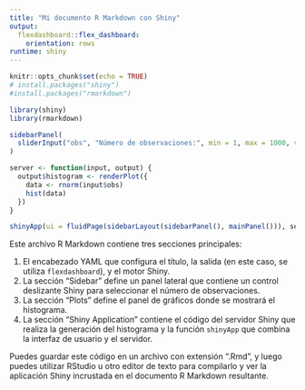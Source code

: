 ```yaml
---
title: "Mi documento R Markdown con Shiny"
output: 
  flexdashboard::flex_dashboard:
    orientation: rows
runtime: shiny
---
```


```r
knitr::opts_chunk$set(echo = TRUE)
# install.packages("shiny")
#install.packages("rmarkdown")

library(shiny)
library(rmarkdown)
```

```r
sidebarPanel(
  sliderInput("obs", "Número de observaciones:", min = 1, max = 1000, value = 500)
)

server <- function(input, output) {
  output$histogram <- renderPlot({
    data <- rnorm(input$obs)
    hist(data)
  })
}

shinyApp(ui = fluidPage(sidebarLayout(sidebarPanel(), mainPanel())), server)

```


Este archivo R Markdown contiene tres secciones principales:

1. El encabezado YAML que configura el título, la salida (en este caso, se utiliza `flexdashboard`), y el motor Shiny.
2. La sección "Sidebar" define un panel lateral que contiene un control deslizante Shiny para seleccionar el número de observaciones.
3. La sección "Plots" define el panel de gráficos donde se mostrará el histograma.
4. La sección "Shiny Application" contiene el código del servidor Shiny que realiza la generación del histograma y la función `shinyApp` que combina la interfaz de usuario y el servidor.

Puedes guardar este código en un archivo con extensión ".Rmd", y luego puedes utilizar RStudio u otro editor de texto para compilarlo y ver la aplicación Shiny incrustada en el documento R Markdown resultante.

